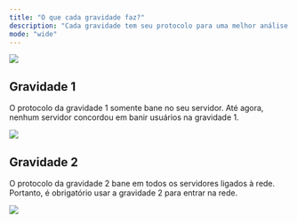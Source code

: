 ```yaml
---
title: "O que cada gravidade faz?"
description: "Cada gravidade tem seu protocolo para uma melhor análise do banimento."
mode: "wide"
---
```


![](/images/protocolosbanner.png)

## Gravidade 1

O protocolo da gravidade 1 somente bane no seu servidor. Até agora, nenhum servidor concordou em banir usuários na gravidade 1.

![](/images/protocolo1.png)

## Gravidade 2

O protocolo da gravidade 2 bane em todos os servidores ligados à rede. Portanto, é obrigatório usar a gravidade 2 para entrar na rede.

![](/images/protocolo2.png)